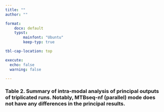 ```yaml
---
title: ""
author: ""

format:
    docx: default
    typst:
        mainfont: "Ubuntu"
        keep-typ: true

tbl-cap-location: top

execute:
  echo: false
  warning: false

---
```


```{=typst}
#set page(numbering: none)
```



```{=typst}
#set page("a4", flipped:true)

```


### Table 2. Summary of intra-modal analysis of principal outputs of triplicated runs. Notably, MTBseq-nf (parallel) mode does not have any differences in the principal results.


```{=typst}
\
\
```




```{=typst}

#import "@preview/tablem:0.2.0": tablem, three-line-table

#let three-line-table = tablem.with(
  render: (columns: auto, ..args) => {
    table(
      columns: columns,
      stroke: none,
      align: left + horizon,
      table.hline(y: 0),
      table.hline(y: 1, stroke: .5pt),
      ..args,
      table.hline(),
    )
  }
)

```







```{=typst}

#import "@preview/tablem:0.2.0": tablem, three-line-table

#let three-line-table = tablem.with(
  render: (columns: auto, ..args) => {
    table(
      columns: columns,
      stroke: none,
      align: left + horizon,
      table.hline(y: 0),
      table.hline(y: 1),
      ..args,
      table.hline(),
    )
  }
)

```

```{=typst}
#three-line-table[
  | *Principal output* | *MTBseq (standard)*  | *MTBseq-nf (default mode)* | *MTBseq-nf (parallel mode)* |
  |----------------------|--------------------------|--------------------------------|---------------------------------|
  | Classification       | No differences           | No differences                 | No differences                  |
  | SNP distance matrix  | No differences           | No differences                 | No differences                  |
  | Phylogenetic tree    | No differences           | No differences                 | No differences                  |
  | Cluster groups       | Consistent agglomeration | Consistent agglomeration       | Consistent agglomeration        |
  | Statistics           | Minor differences        | Minor differences              | No differences                  |
]

```
